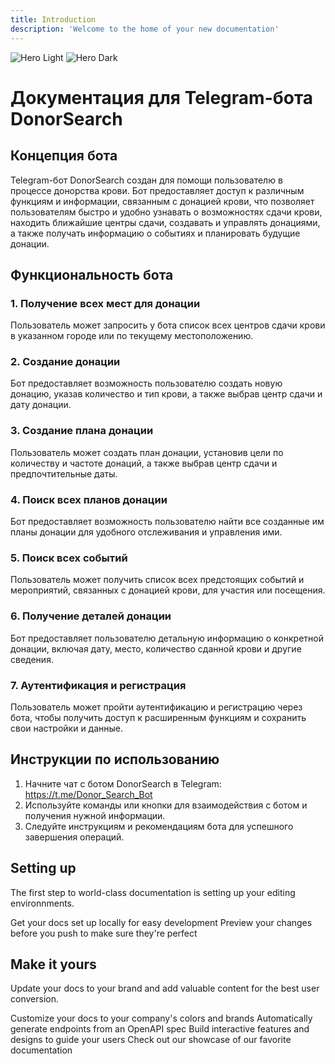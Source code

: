 ```yaml
---
title: Introduction
description: 'Welcome to the home of your new documentation'
---
```


<img
  className="block dark:hidden"
  src="/images/hero-light.svg"
  alt="Hero Light"
/>
<img
  className="hidden dark:block"
  src="/images/hero-dark.svg"
  alt="Hero Dark"
/>

# Документация для Telegram-бота DonorSearch

## Концепция бота

Telegram-бот DonorSearch создан для помощи пользователю в процессе донорства крови.
Бот предоставляет доступ к различным функциям и информации, связанным с донацией крови,
что позволяет пользователям быстро и удобно узнавать о возможностях сдачи крови,
находить ближайшие центры сдачи, создавать и управлять донациями,
а также получать информацию о событиях и планировать будущие донации.

## Функциональность бота

### 1. Получение всех мест для донации

Пользователь может запросить у бота список всех центров сдачи крови в указанном городе или по текущему местоположению.

### 2. Создание донации

Бот предоставляет возможность пользователю создать новую донацию,
указав количество и тип крови, а также выбрав центр сдачи и дату донации.

### 3. Создание плана донации

Пользователь может создать план донации, установив цели по количеству и частоте донаций,
а также выбрав центр сдачи и предпочтительные даты.

### 4. Поиск всех планов донации

Бот предоставляет возможность пользователю найти все созданные им планы донации для
удобного отслеживания и управления ими.

### 5. Поиск всех событий

Пользователь может получить список всех предстоящих событий и мероприятий,
связанных с донацией крови, для участия или посещения.

### 6. Получение деталей донации

Бот предоставляет пользователю детальную информацию о конкретной донации,
включая дату, место, количество сданной крови и другие сведения.

### 7. Аутентификация и регистрация

Пользователь может пройти аутентификацию и регистрацию через бота,
чтобы получить доступ к расширенным функциям и сохранить свои настройки и данные.

## Инструкции по использованию

1. Начните чат с ботом DonorSearch в Telegram: https://t.me/Donor_Search_Bot
2. Используйте команды или кнопки для взаимодействия с ботом и получения нужной информации.
3. Следуйте инструкциям и рекомендациям бота для успешного завершения операций.

## Setting up

The first step to world-class documentation is setting up your editing environnments.

<CardGroup cols={2}>
  <Card
    title="Edit Your Docs"
    icon="pen-to-square"
    href="https://mintlify.com/docs/quickstart"
  >
    Get your docs set up locally for easy development
  </Card>
  <Card
    title="Preview Changes"
    icon="image"
    href="https://mintlify.com/docs/development"
  >
    Preview your changes before you push to make sure they're perfect
  </Card>
</CardGroup>

## Make it yours

Update your docs to your brand and add valuable content for the best user conversion.

<CardGroup cols={2}>
  <Card
    title="Customize Style"
    icon="palette"
    href="https://mintlify.com/docs/settings/global"
  >
    Customize your docs to your company's colors and brands
  </Card>
  <Card
    title="Reference APIs"
    icon="code"
    href="https://mintlify.com/docs/api-playground/openapi"
  >
    Automatically generate endpoints from an OpenAPI spec
  </Card>
  <Card
    title="Add Components"
    icon="screwdriver-wrench"
    href="https://mintlify.com/docs/components/accordion"
  >
    Build interactive features and designs to guide your users
  </Card>
  <Card
    title="Get Inspiration"
    icon="stars"
    href="https://mintlify.com/showcase"
  >
    Check out our showcase of our favorite documentation
  </Card>
</CardGroup>
